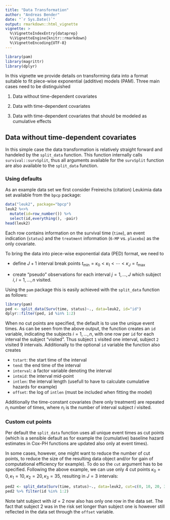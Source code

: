 ```yaml
---
title: "Data Transformation"
author: "Andreas Bender"
date: "`r Sys.Date()`"
output: rmarkdown::html_vignette
vignette: >
  %\VignetteIndexEntry{dataprep}
  %\VignetteEngine{knitr::rmarkdown}
  %\VignetteEncoding{UTF-8}
---
```


```r
library(pam)
library(magrittr)
library(dplyr)
```


In this vignette we provide details on transforming data into a format suitable 
to fit piece-wise exponential (additive) models (PAM). Three main cases need to be 
distinguished

  1. Data without time-dependent covariates 

  2. Data with time-dependent covariates 

  3. Data with time-dependent covariates that should be modeled as cumulative 
  effects


## Data without time-dependent covariates 

In this simple case the data transformation is relatively straight forward and 
handeled by the `split_data` function. This function internally calls 
`survival::survSplit`, thus all arguments available for the `survSplit` function 
are also available to the `split_data` function. 


### Using defaults

As an example data set we first consider Freireichs (citation) Leukimia data set 
available from the `bpcp` package: 

```r
data("leuk2", package="bpcp")
leuk2 %<>%
  mutate(id=row_number()) %>% 
  select(id,everything(), -pair)
head(leuk2)
```

Each row contains information on the survival time (`time`), an event indication
(`status`) and the `treatment` information (`6-MP` vs. `placebo`) as the only 
covariate. 

To bring the data into piece-wise exponential data (PED) format, we need to 

  - define $J+1$ interval break points $t_{\min}=\kappa_0 < \kappa_1 < \cdots < \kappa_J=t_{\max}$ 
  
- create "pseudo" observations for each interval $j=1,\ldots, J$  which subject 
  $i, i=1,\ldots,n$ visited. 

Using the `pam` package this is easily achieved with the `split_data` function
as follows: 

```r
library(pam)
ped <- split_data(Surv(time, status)~., data=leuk2, id="id")
dplyr::filter(ped, id %in% 1:2)
```

When no cut points are specified, the default is to use the unique event times. 
As can be seen from the above output, the function creates an `id` variable, 
indicating the subjects $i=1,\ldots,n$, with one row per `id` for each interval 
the subject "visited". Thus subject `1` visited one interval, subject `2` visited 
9 intervals. Additionally to the optional `id` variable the function also 
creates 

  - `tstart`: the start time of the interval
  - `tend`: the end time of the interval
  - `interval`: a factor variable denoting the interval
  - `intmid`: the interval mid-point
  - `intlen`: the interval length (usefull to have to calculate cumulative hazards
  for example)
  - `offset`: the log of `intlen` (must be included when fitting the model)
  
Additionally the time-constant covariates (here only treatment) are repeated 
$n_i$ number of times, where $n_i$ is the number of interval subject $i$ visited. 


### Custom cut points 
Per default the `split_data` function uses all unique event times as cut points 
(which is a sensible default as for example the (cumulative) baseline hazard 
estimates in Cox-PH functions are updated also only at event times). 

In some cases, however, one might want to reduce the number of cut points, 
to reduce the size of the resulting data object and/or for gain of computational 
efficiency  for example). To do so the `cut` argument has to be specified. 
Following the above example, we can use only 4 cut points
$\kappa_0 = 0, \kappa_1=10, \kappa_2=20, \kappa_3 = 35$, resulting in $J=3$ 
intervals: 

```r
ped2 <- split_data(Surv(time, status)~., data=leuk2, cut=c(0, 10, 20, 35), id="id")
ped2 %>% filter(id %in% 1:2)
```
Note taht subject with $id=2$ now also has only one row in the data set. The fact 
that subject 2 was in the risk set longer than subject one is however still 
reflected in the data set through the `offset` variable. 


<!-- ## Data with time-dependent covariates 
```r
data("pbc2", package = "JM")
pbc2.time <- select(pbc2, id, years, status2)
pbc2.tv <- select(pbc2, year, albumin)
pbc.ped <- split_data(Surv(years, status2)~., data=pbc2.time, id="id")
tv.df <- get_intervals(brks=sort(unique(pbc2$years)), pbc2.tv$year) %>% 
  bind_cols(pbc2.tv)
```
 -->